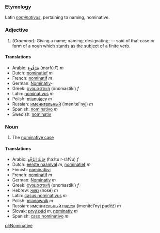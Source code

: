 ===Etymology===
Latin ''[[nominativus]]'', pertaining to naming, nominative.

===Adjective===
#''(Grammar):'' Giving a name; naming; designating; — said of that case or form of a noun which stands as the subject of a finite verb.
====Translations====
*Arabic: [[مرفوع|مَرْفُوع]] (marfúːʕ) ''m''
*Dutch: [[nominatief]] ''m''
*French: [[nominatif]] ''m''
*German: [[Nominativ]]-
*Greek: [[ονομαστική]] (onomastikí) ''f''
*Latin: [[nominativus]] ''m''
*Polish: [[mianujący]] ''m''
*Russian: [[именительный]] (imenítel'nyj) ''m''
*Spanish: [[nominativo]] ''m''
*Swedish: [[nominativ]]

===Noun===
#The [[nominative case]]

====Translations====
*Arabic: [[حالة الرفع|حَالةُ الرَّفْع]] (ħáːltu r-ráfʕu) ''f''
*Dutch: [[eerste naamval]] ''m'',  [[nominatief]] ''m''
*Finnish: [[nominatiivi]]
*French: [[nominatif]] ''m''
*German: [[Nominativ]] ''m''
*Greek: [[ὀνομαστική]] (onomastikí) ''f''
*Hebrew: [[נושא]] (nosé) ''m''
*Latin: [[casus nominativus]] ''m''
*Polish: [[mianownik]] ''m''
*Russian: [[именительный падеж]] (imenítel'nyj padéž) ''m''
*Slovak: [[prvý pád]] ''m'', [[nominatív]] ''m''
*Spanish: [[caso nominativo]] ''m''

[[pl:Nominative]]